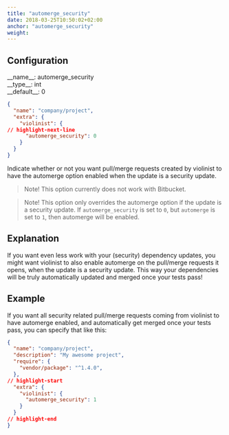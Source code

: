 ```yaml
---
title: "automerge_security"
date: 2018-03-25T10:50:02+02:00
anchor: "automerge_security"
weight:
---
```


## Configuration

<div className="config-wrapper"><div className="config">__name__: automerge_security</div>
<div className="config">__type__: int</div>
<div className="config">__default__: 0</div></div>

```json showLineNumbers
{
  "name": "company/project",
  "extra": {
    "violinist": {
// highlight-next-line
      "automerge_security": 0
    }
  }
}
```

Indicate whether or not you want pull/merge requests created by violinist to have the automerge option enabled when the update is a security update.

> Note! This option currently does not work with Bitbucket.

> Note! This option only overrides the automerge option if the update is a security update. If `automerge_security` is set to `0`, but `automerge` is set to `1`, then automerge will be enabled.

## Explanation

If you want even less work with your (security) dependency updates, you might want violinist to also enable automerge on the pull/merge requests it opens, when the update is a security update. This way your dependencies will be truly automatically updated and merged once your tests pass!

## Example

If you want all security related pull/merge requests coming from violinist to have automerge enabled, and automatically get merged once your tests pass, you can specify that like this:

```json showLineNumbers
{
  "name": "company/project",
  "description": "My awesome project",
  "require": {
    "vendor/package": "^1.4.0",
  },
// highlight-start
  "extra": {
    "violinist": {
      "automerge_security": 1
    }
  }
// highlight-end
}
```
